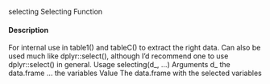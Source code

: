 selecting
Selecting Function

#### Description

For internal use in table1() and tableC() to extract the right data. Can also be used much like
dplyr::select(), although I’d recommend one to use dplyr::select() in general.
Usage
selecting(d_, ...)
Arguments
d_ the data.frame
... the variables
Value
The data.frame with the selected variables
